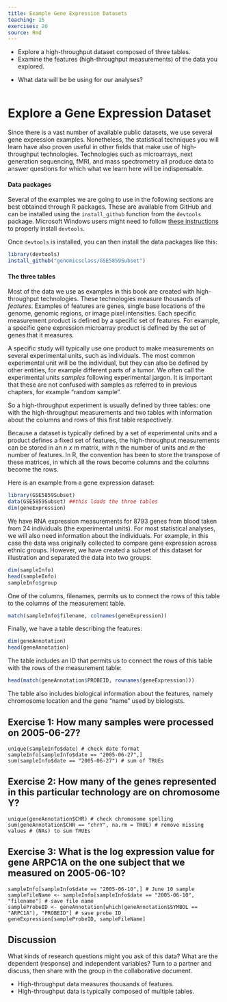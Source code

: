 ```yaml
---
title: Example Gene Expression Datasets
teaching: 15
exercises: 20
source: Rmd
---
```


::::::::::::::::::::::::::::::::::::::: objectives

- Explore a high-throughput dataset composed of three tables.
- Examine the features (high-throughput measurements) of the data you explored.

::::::::::::::::::::::::::::::::::::::::::::::::::

:::::::::::::::::::::::::::::::::::::::: questions

- What data will be be using for our analyses?

::::::::::::::::::::::::::::::::::::::::::::::::::

```r
```

# Explore a Gene Expression Dataset

Since there is a vast number of available public datasets, we use several gene 
expression examples. Nonetheless, the statistical techniques you will learn have 
also proven useful in other fields that make use of high-throughput technologies. 
Technologies such as microarrays, next generation sequencing, fMRI, and mass 
spectrometry all produce data to answer questions for which what we learn here 
will be indispensable. 

#### Data packages
Several of the  examples we are going to use in the following sections are best 
obtained through R packages. These are available from GitHub and can be 
installed using the `install_github` function from the `devtools` package. 
Microsoft Windows users might need to follow 
[these instructions](https://github.com/genomicsclass/windows) to properly 
install `devtools`. 

Once `devtools` is installed, you can then install the data packages like this:

```r
library(devtools)
install_github("genomicsclass/GSE5859Subset")
```

#### The three tables

Most of the data we use as examples in this book are created with 
high-throughput technologies. These technologies measure thousands of _features_. 
Examples of features are genes, single base locations of the genome, genomic 
regions, or image pixel intensities. Each specific measurement product is 
defined by a specific set of features. For example, a specific gene expression 
microarray product is defined by the set of genes that it measures. 

A specific study will typically use one product to make measurements on several 
experimental units, such as individuals. The most common experimental unit will 
be the individual, but they can also be defined by other entities, for example 
different parts of a tumor. We often call the experimental units _samples_ 
following experimental jargon. It is important that these are not confused with 
samples as referred to in previous chapters, for example "random sample". 

So a high-throughput experiment is usually defined by three tables: one with the 
high-throughput measurements and two tables with information about the columns 
and rows of this first table respectively.

Because a dataset is typically defined by a set of experimental units and a 
product defines a fixed set of features, the high-throughput measurements can be 
stored in an <i>n x m</i> matrix, with <i>n</i> the number of units and <i>m</i> 
the number of features. In R, the convention has been to store the transpose of 
these matrices, in which all the rows become columns and the columns become the 
rows. 

Here is an example from a gene expression dataset:

```r
library(GSE5859Subset)
data(GSE5859Subset) ##this loads the three tables
dim(geneExpression)
```

We have RNA expression measurements for 8793 genes from blood taken from 24 
individuals (the experimental units). For most statistical analyses, we will 
also need information about the individuals. For example, in this case the data 
was originally collected to compare gene expression across ethnic groups. 
However, we have created a subset of this dataset for illustration and separated 
the data into two groups:

```r
dim(sampleInfo)
head(sampleInfo)
sampleInfo$group
```

One of the columns, filenames, permits us to connect the rows of this table to 
the columns of the measurement table.

```r
match(sampleInfo$filename, colnames(geneExpression))
```


Finally, we have a table describing the features:

```r
dim(geneAnnotation)
head(geneAnnotation)
```

The table includes an ID that permits us to connect the rows of this table with 
the rows of the measurement table:

```r
head(match(geneAnnotation$PROBEID, rownames(geneExpression)))
```

The table also includes biological information about the features, namely 
chromosome location and the gene "name" used by biologists.

::::::::::::::::::::::::::::::::::::: challenge

## Exercise 1: How many samples were processed on 2005-06-27?

:::::::::::::::: solution

~~~
unique(sampleInfo$date) # check date format
sampleInfo[sampleInfo$date == "2005-06-27",]  
sum(sampleInfo$date == "2005-06-27") # sum of TRUEs     
~~~

:::::::::::::::::::::::::

## Exercise 2: How many of the genes represented in this particular technology are on chromosome Y?

:::::::::::::::: solution

~~~
unique(geneAnnotation$CHR) # check chromosome spelling  
sum(geneAnnotation$CHR == "chrY", na.rm = TRUE) # remove missing values # (NAs) to sum TRUEs
~~~
:::::::::::::::::::::::::

## Exercise 3: What is the log expression value for gene ARPC1A on the one subject that we measured on 2005-06-10?

:::::::::::::::: solution

~~~
sampleInfo[sampleInfo$date == "2005-06-10",] # June 10 sample 
sampleFileName <- sampleInfo[sampleInfo$date == "2005-06-10", "filename"] # save file name   
sampleProbeID <- geneAnnotation[which(geneAnnotation$SYMBOL == "ARPC1A"), "PROBEID"] # save probe ID
geneExpression[sampleProbeID, sampleFileName]
~~~
:::::::::::::::::::::::::


:::::::::::::::::::::::::::::::::::::::::::::::

::::::::::::::::::::::::::::::::::::: challenge

## Discussion
What kinds of research questions might you ask of this data?
What are the dependent (response) and independent variables?
Turn to a partner and discuss, then share with the group in the collaborative
document.

:::::::::::::::: solution

:::::::::::::::::::::::::

:::::::::::::::::::::::::::::::::::::::::::::::

:::::::::::::::::::::::::::::::::::::::: keypoints

- High-throughput data measures thousands of features.
- High-throughput data is typically composed of multiple tables.

::::::::::::::::::::::::::::::::::::::::::::::::::
